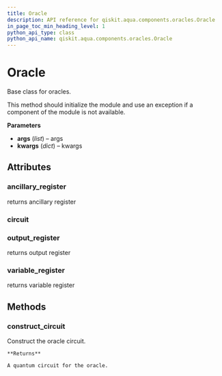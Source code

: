 ```yaml
---
title: Oracle
description: API reference for qiskit.aqua.components.oracles.Oracle
in_page_toc_min_heading_level: 1
python_api_type: class
python_api_name: qiskit.aqua.components.oracles.Oracle
---
```


# Oracle

<Class id="qiskit.aqua.components.oracles.Oracle" isDedicatedPage={true} github="https://github.com/qiskit-community/qiskit-aqua/tree/stable/0.7/qiskit/aqua/components/oracles/oracle.py" signature="Oracle(*args, **kwargs)">
  Base class for oracles.

  This method should initialize the module and use an exception if a component of the module is not available.

  **Parameters**

  *   **args** (*list*) – args
  *   **kwargs** (*dict*) – kwargs

  ## Attributes

  ### ancillary\_register

  <Attribute id="qiskit.aqua.components.oracles.Oracle.ancillary_register" name="ancillary_register" signature="abstract property">
    returns ancillary register
  </Attribute>

  ### circuit

  <Attribute id="qiskit.aqua.components.oracles.Oracle.circuit" name="circuit" />

  ### output\_register

  <Attribute id="qiskit.aqua.components.oracles.Oracle.output_register" name="output_register" signature="abstract property">
    returns output register
  </Attribute>

  ### variable\_register

  <Attribute id="qiskit.aqua.components.oracles.Oracle.variable_register" name="variable_register" signature="abstract property">
    returns variable register
  </Attribute>

  ## Methods

  ### construct\_circuit

  <Function id="qiskit.aqua.components.oracles.Oracle.construct_circuit" name="construct_circuit" signature="abstract Oracle.construct_circuit()">
    Construct the oracle circuit.

    **Returns**

    A quantum circuit for the oracle.
  </Function>
</Class>

